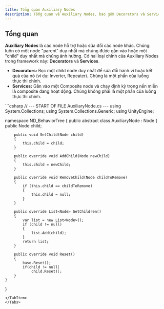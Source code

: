 ```yaml
---
title: Tổng quan Auxiliary Nodes
description: Tổng quan về Auxiliary Nodes, bao gồm Decorators và Services.
---
```


## Tổng quan

**Auxiliary Nodes** là các node hỗ trợ hoặc sửa đổi các node khác. Chúng luôn có một node "parent" duy nhất mà chúng được gắn vào hoặc một "child" duy nhất mà chúng ảnh hưởng. Có hai loại chính của Auxiliary Nodes trong framework này: **Decorators** và **Services**.

-   **Decorators:** Bọc một child node duy nhất để sửa đổi hành vi hoặc kết quả của nó (ví dụ: Inverter, Repeater). Chúng là một phần của luồng thực thi chính.
-   **Services:** Gắn vào một Composite node và chạy định kỳ trong nền miễn là composite đang hoạt động. Chúng không phải là một phần của luồng thực thi chính.

<Tabs>
<TabItem label="C# Base Class">
```csharp
// --- START OF FILE AuxiliaryNode.cs ---
using System.Collections;
using System.Collections.Generic;
using UnityEngine;

namespace ND_BehaviorTree
{
    public abstract class AuxiliaryNode : Node
    {
         public Node child;

        public void SetChild(Node child)
        {
            this.child = child;
        }

        public override void AddChild(Node newChild)
        {
            this.child = newChild;
        }

        public override void RemoveChild(Node childToRemove)
        {
            if (this.child == childToRemove)
            {
                this.child = null;
            }
        }

        public override List<Node> GetChildren()
        {
            var list = new List<Node>();
            if (child != null)
            {
                list.Add(child);
            }
            return list;
        }

        public override void Reset()
        {
            base.Reset();
            if(child != null)
                child.Reset();
        }
    }
}
```
</TabItem>
</Tabs>
